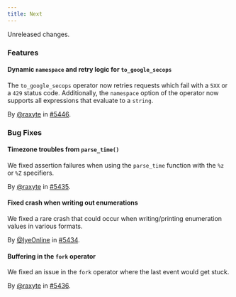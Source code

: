 ```yaml
---
title: Next
---
```


Unreleased changes.

### Features

#### Dynamic `namespace` and retry logic for `to_google_secops`

The `to_google_secops` operator now retries requests which fail with a `5XX` or
a `429` status code. Additionally, the `namespace` option of the operator now
supports all expressions that evaluate to a `string`.

By [@raxyte](https://github.com/raxyte) in [#5446](https://github.com/tenzir/tenzir/pull/5446).

### Bug Fixes

#### Timezone troubles from `parse_time()`

We fixed assertion failures when using the `parse_time` function with the `%z`
or `%Z` specifiers.

By [@raxyte](https://github.com/raxyte) in [#5435](https://github.com/tenzir/tenzir/pull/5435).

#### Fixed crash when writing out enumerations

We fixed a rare crash that could occur when writing/printing enumeration values
in various formats.

By [@IyeOnline](https://github.com/IyeOnline) in [#5434](https://github.com/tenzir/tenzir/pull/5434).

#### Buffering in the `fork` operator

We fixed an issue in the `fork` operator where the last event would get stuck.

By [@raxyte](https://github.com/raxyte) in [#5436](https://github.com/tenzir/tenzir/pull/5436).
